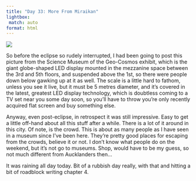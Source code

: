 ```yaml
---
title: "Day 33: More From Miraikan"
lightbox:
 match: auto
format: html
---
```


![](../images/20120523000706_dsc01879.jpg){group="all-the-pictures"}

So before the eclipse so rudely interrupted, I had been going to post this picture from the Science Museum of the Geo-Cosmos exhibit, which is the giant globe-shaped LED display mounted in the mezzanine space between the 3rd and 5th floors, and suspended above the 1st, so there were people down below gawking up at it as well. The scale is a little hard to fathom, unless you see it live, but it must be 5 metres diameter, and it's covered in the latest, greatest LED display technology, which is doubtless coming to a TV set near you some day soon, so you'll have to throw you're only recently acquired flat screen and buy something else.

Anyway, even post-eclipse, in retrospect it was still impressive. Easy to get a little off-hand about all this stuff after a while. There is a lot of it around in this city. Of note, is the crowd. This is about as many people as I have seen in a museum since I've been here. They're pretty good places for escaping from the crowds, believe it or not. I don't know what people do on the weekend, but it's not go to museums. Shop, would have to be my guess, so not much different from Aucklanders then...

It was raining all day today. Bit of a rubbish day really, with that and hitting a bit of roadblock writing chapter 4.
